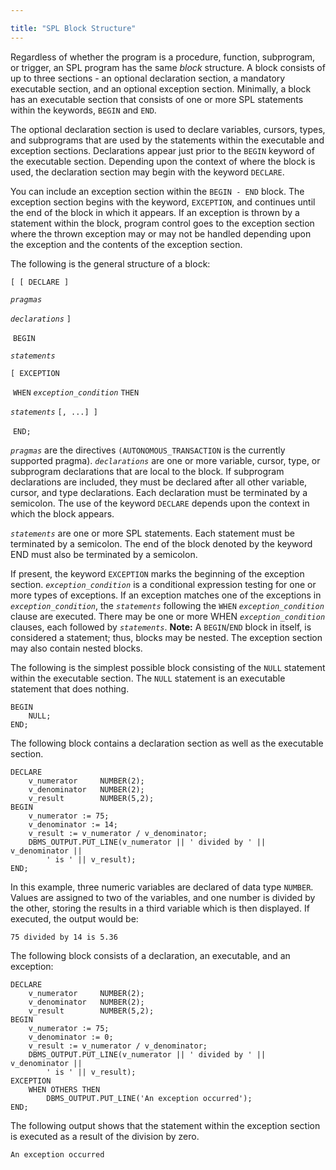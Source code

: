 ---

title: "SPL Block Structure"
---

<div id="spl_block_structure" class="registered_link"></div>

Regardless of whether the program is a procedure, function, subprogram, or trigger, an SPL program has the same *block* structure. A block consists of up to three sections - an optional declaration section, a mandatory executable section, and an optional exception section. Minimally, a block has an executable section that consists of one or more SPL statements within the keywords, `BEGIN` and `END`.

The optional declaration section is used to declare variables, cursors, types, and subprograms that are used by the statements within the executable and exception sections. Declarations appear just prior to the `BEGIN` keyword of the executable section. Depending upon the context of where the block is used, the declaration section may begin with the keyword `DECLARE`.

You can include an exception section within the `BEGIN - END` block. The exception section begins with the keyword, `EXCEPTION`, and continues until the end of the block in which it appears. If an exception is thrown by a statement within the block, program control goes to the exception section where the thrown exception may or may not be handled depending upon the exception and the contents of the exception section.

The following is the general structure of a block:

`[ [ DECLARE ]`

 *`pragmas`*

 *`declarations`* `]`

​    `BEGIN`

 *`statements`*

  `[ EXCEPTION`

​      `WHEN` *`exception_condition`* `THEN`

 *`statements`* `[, ...] ]`

​    `END;`

*`pragmas`* are the directives `(AUTONOMOUS_TRANSACTION` is the currently supported pragma). *`declarations`* are one or more variable, cursor, type, or subprogram declarations that are local to the block. If subprogram declarations are included, they must be declared after all other variable, cursor, and type declarations. Each declaration must be terminated by a semicolon. The use of the keyword `DECLARE` depends upon the context in which the block appears.

*`statements`* are one or more SPL statements. Each statement must be terminated by a semicolon. The end of the block denoted by the keyword END must also be terminated by a semicolon.

If present, the keyword `EXCEPTION` marks the beginning of the exception section. *`exception_condition`* is a conditional expression testing for one or more types of exceptions. If an exception matches one of the exceptions in *`exception_condition`*, the *`statements`* following the `WHEN` *`exception_condition`* clause are executed. There may be one or more WHEN *`exception_condition`* clauses, each followed by *`statements`*. **Note:** A `BEGIN`/`END` block in itself, is considered a statement; thus, blocks may be nested. The exception section may also contain nested blocks.

The following is the simplest possible block consisting of the `NULL` statement within the executable section. The `NULL` statement is an executable statement that does nothing.

```
BEGIN
    NULL;
END;
```

The following block contains a declaration section as well as the executable section.

```
DECLARE
    v_numerator     NUMBER(2);
    v_denominator   NUMBER(2);
    v_result        NUMBER(5,2);
BEGIN
    v_numerator := 75;
    v_denominator := 14;
    v_result := v_numerator / v_denominator;
    DBMS_OUTPUT.PUT_LINE(v_numerator || ' divided by ' || v_denominator ||
        ' is ' || v_result);
END;
```

In this example, three numeric variables are declared of data type `NUMBER`. Values are assigned to two of the variables, and one number is divided by the other, storing the results in a third variable which is then displayed. If executed, the output would be:

```
75 divided by 14 is 5.36
```

The following block consists of a declaration, an executable, and an exception:

```
DECLARE
    v_numerator     NUMBER(2);
    v_denominator   NUMBER(2);
    v_result        NUMBER(5,2);
BEGIN
    v_numerator := 75;
    v_denominator := 0;
    v_result := v_numerator / v_denominator;
    DBMS_OUTPUT.PUT_LINE(v_numerator || ' divided by ' || v_denominator ||
        ' is ' || v_result);
EXCEPTION
    WHEN OTHERS THEN
        DBMS_OUTPUT.PUT_LINE('An exception occurred');
END;
```

The following output shows that the statement within the exception section is executed as a result of the division by zero.

```
An exception occurred
```

